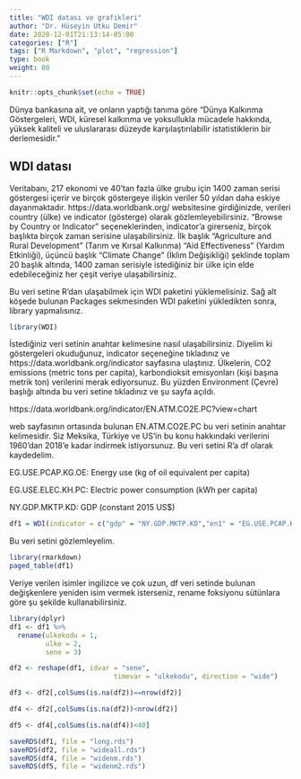 ```yaml
---
title: "WDI datası ve grafikleri"
author: "Dr. Hüseyin Utku Demir"
date: 2020-12-01T21:13:14-05:00
categories: ["R"]
tags: ["R Markdown", "plot", "regression"]
type: book
weight: 80
---
```


```r
knitr::opts_chunk$set(echo = TRUE)
```

Dünya bankasına ait, ve onların yaptığı tanıma göre "Dünya Kalkınma Göstergeleri, WDI, küresel kalkınma ve yoksullukla mücadele hakkında, yüksek kaliteli ve uluslararası düzeyde karşılaştırılabilir istatistiklerin bir derlemesidir."

<!--more-->

## WDI datası

Veritabanı, 217 ekonomi ve 40'tan fazla ülke grubu için 1400 zaman serisi göstergesi içerir ve birçok göstergeye ilişkin veriler 50 yıldan daha eskiye dayanmaktadır.
https://data.worldbank.org/ websitesine girdiğinizde, verileri country (ülke) ve indicator (gösterge) olarak gözlemleyebilirsiniz. "Browse by Country or Indicator" seçeneklerinden, indicator'a girerseniz, birçok başlıkta birçok zaman serisine ulaşabilirsiniz. İlk başlık "Agriculture and Rural Development" (Tarım ve Kırsal Kalkınma) "Aid Effectiveness" (Yardım Etkinliği), üçüncü başlık "Climate Change" (İklim Değişikliği) şeklinde toplam 20 başlık altında, 1400 zaman serisiyle istediğiniz bir ülke için elde edebileceğiniz her çeşit veriye ulaşabilirsiniz.

Bu veri setine R'dan ulaşabilmek için WDI paketini yüklemelisiniz. Sağ alt köşede bulunan Packages sekmesinden WDI paketini yükledikten sonra, library yapmalısınız.

```r
library(WDI)
```

İstediğiniz veri setinin anahtar kelimesine nasıl ulaşabilirsiniz. Diyelim ki göstergeleri okuduğunuz, indicator seçeneğine tıkladınız ve https://data.worldbank.org/indicator sayfasına ulaştınız. Ülkelerin, CO2 emissions  (metric tons per capita), karbondioksit emisyonları (kişi başına metrik ton) verilerini merak ediyorsunuz. Bu yüzden Environment (Çevre) başlığı altında bu veri setine tıkladınız ve şu sayfa açıldı.

https://data.worldbank.org/indicator/EN.ATM.CO2E.PC?view=chart

web sayfasının ortasında bulunan EN.ATM.CO2E.PC bu veri setinin anahtar kelimesidir. Siz Meksika, Türkiye ve US'in bu konu hakkındaki verilerini 1960'dan 2018'e kadar indirmek istiyorsunuz. Bu veri setini R'a df olarak kaydedelim.

EG.USE.PCAP.KG.OE: Energy use (kg of oil equivalent per capita)

EG.USE.ELEC.KH.PC: Electric power consumption (kWh per capita)

NY.GDP.MKTP.KD: GDP (constant 2015 US$)

```r
df1 = WDI(indicator = c("gdp" = "NY.GDP.MKTP.KD","en1" = "EG.USE.PCAP.KG.OE","en2" = "EG.USE.ELEC.KH.PC"), country = "all")
```


Bu veri setini gözlemleyelim.

```r
library(rmarkdown)
paged_table(df1)
```

Veriye verilen isimler ingilizce ve çok uzun, df veri setinde bulunan değişkenlere yeniden isim vermek isterseniz, rename foksiyonu sütünlara göre şu şekilde kullanabilirsiniz. 


```r
library(dplyr)
df1 <- df1 %>%
  rename(ulkekodu = 1,
         ulke = 2,
         sene = 3)
```


```r
df2 <- reshape(df1, idvar = "sene", 
                          timevar = "ulkekodu", direction = "wide")
```


```r
df3 <- df2[,colSums(is.na(df2))==nrow(df2)]
```

```r
df4 <- df2[,colSums(is.na(df2))<nrow(df2)]
```

```r
df5 <- df4[,colSums(is.na(df4))<40]
```

```r
saveRDS(df1, file = "long.rds")
saveRDS(df2, file = "wideall.rds")
saveRDS(df4, file = "widenm.rds")
saveRDS(df5, file = "widenm2.rds")
```

